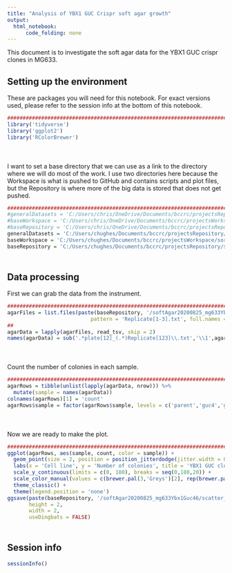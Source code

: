 ```yaml
---
title: "Analysis of YBX1 GUC Crispr soft agar growth"
output:
  html_notebook:
      code_folding: none
---
```


This document is to investigate the soft agar data for the YBX1 GUC crispr clones in MG633. 

## Setting up the environment

These are packages you will need for this notebook. For exact versions used, please refer to the session info at the bottom of this notebook.

```r
##########################################################################################
library('tidyverse')
library('ggplot2')
library('RColorBrewer')
```

<div style="margin-bottom:50px;"></div>

I want to set a base directory that we can use as a link to the directory where we will do most of the work. I use two directories here because the Workspace is what is pushed to GitHub and contains scripts and plot files, but the Repository is where more of the big data is stored that does not get pushed.

```r
##########################################################################################
#generalDatasets = 'C:/Users/chris/OneDrive/Documents/bccrc/projectsRepository/generalDatasets'
#baseWorkspace = 'C:/Users/chris/OneDrive/Documents/bccrc/projectsWorkspace/sorensenLab/relatedToYbx1'
#baseRepository = 'C:/Users/chris/OneDrive/Documents/bccrc/projectsRepository/sorensenLab/relatedToYbx1'
generalDatasets = 'C:/Users/chughes/Documents/bccrc/projectsRepository/generalDatasets'
baseWorkspace = 'C:/Users/chughes/Documents/bccrc/projectsWorkspace/sorensenLab/relatedToYbx1'
baseRepository = 'C:/Users/chughes/Documents/bccrc/projectsRepository/sorensenLab/relatedToYbx1'
```

<div style="margin-bottom:50px;"></div>

## Data processing

First we can grab the data from the instrument.

```r
##########################################################################################
agarFiles = list.files(paste(baseRepository, '/softAgar20200825_mg633Ybx1Guc46/', sep = ''),
                           pattern = 'Replicate[1-3].txt', full.names = TRUE)
##
agarData = lapply(agarFiles, read_tsv, skip = 2)
names(agarData) = sub('.*plate[12]_(.*)Replicate[123]\\.txt','\\1',agarFiles)
```

<div style="margin-bottom:50px;"></div>

Count the number of colonies in each sample. 

```r
##########################################################################################
agarRows = tibble(unlist(lapply(agarData, nrow))) %>%
  mutate(sample = names(agarData))
colnames(agarRows)[1] = 'count'
agarRows$sample = factor(agarRows$sample, levels = c('parent','guc4','guc6'))
```

<div style="margin-bottom:50px;"></div>

Now we are ready to make the plot.

```r
##########################################################################################
ggplot(agarRows, aes(sample, count, color = sample)) +
  geom_point(size = 2, position = position_jitterdodge(jitter.width = 0.50)) +
  labs(x = 'Cell line', y = 'Number of colonies', title = 'YBX1 GUC clone colony formation') +
  scale_y_continuous(limits = c(0, 180), breaks = seq(0,180,20)) +
  scale_color_manual(values = c(brewer.pal(3,'Greys')[2], rep(brewer.pal(3,'OrRd')[3],2))) +
  theme_classic() +
  theme(legend.position = 'none')
ggsave(paste(baseRepository, '/softAgar20200825_mg633Ybx1Guc46/scatter_mg633Ybx1GucColonyFormation.pdf', sep = ''),
       height = 2,
       width = 2,
       useDingbats = FALSE)
```

<div style="margin-bottom:50px;"></div>

## Session info

```r
sessionInfo()
```
